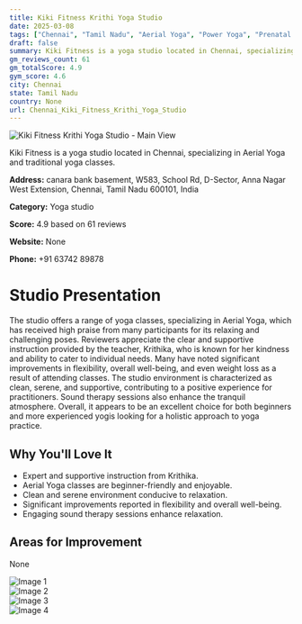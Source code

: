 ```yaml
---
title: Kiki Fitness Krithi Yoga Studio
date: 2025-03-08
tags: ["Chennai", "Tamil Nadu", "Aerial Yoga", "Power Yoga", "Prenatal Yoga", "calm atmosphere", "clean environment", "Chennai"]  
draft: false
summary: Kiki Fitness is a yoga studio located in Chennai, specializing in Aerial Yoga and traditional yoga classes.
gm_reviews_count: 61
gm_totalScore: 4.9
gym_score: 4.6
city: Chennai
state: Tamil Nadu
country: None
url: Chennai_Kiki_Fitness_Krithi_Yoga_Studio
---
```


<div className="aspect-[16/9] relative my-8">
  <img 
    src="https://lh5.googleusercontent.com/p/AF1QipNrgpm2Kkd0IgnwKzTdI74neTLzQIoCUnNfQx2F=w1920-h1080-k-no"
    alt="Kiki Fitness Krithi Yoga Studio - Main View"
    className="object-cover absolute inset-0 w-full h-full rounded-lg"
  />
</div>

Kiki Fitness is a yoga studio located in Chennai, specializing in Aerial Yoga and traditional yoga classes.

**Address:** canara bank basement, W583, School Rd, D-Sector, Anna Nagar West Extension, Chennai, Tamil Nadu 600101, India

**Category:** Yoga studio

**Score:** 4.9 based on 61 reviews

**Website:** None

**Phone:** +91 63742 89878

# Studio Presentation

The studio offers a range of yoga classes, specializing in Aerial Yoga, which has received high praise from many participants for its relaxing and challenging poses. Reviewers appreciate the clear and supportive instruction provided by the teacher, Krithika, who is known for her kindness and ability to cater to individual needs. Many have noted significant improvements in flexibility, overall well-being, and even weight loss as a result of attending classes. The studio environment is characterized as clean, serene, and supportive, contributing to a positive experience for practitioners. Sound therapy sessions also enhance the tranquil atmosphere. Overall, it appears to be an excellent choice for both beginners and more experienced yogis looking for a holistic approach to yoga practice.

## Why You'll Love It

- Expert and supportive instruction from Krithika.
- Aerial Yoga classes are beginner-friendly and enjoyable.
- Clean and serene environment conducive to relaxation.
- Significant improvements reported in flexibility and overall well-being.
- Engaging sound therapy sessions enhance relaxation.

## Areas for Improvement

None

<div className="grid grid-cols-1 xl:grid-cols-2 gap-4 my-8">
<div className="aspect-[4/3] relative"><img src="https://lh3.googleusercontent.com/p/AF1QipOgqrBpelPBrmu3MEzmOvvOQeUh8BvUfCqZ_pig=w1920-h1080-k-no" alt="Image 1" className="object-cover absolute inset-0 w-full h-full rounded-lg" /></div>
<div className="aspect-[4/3] relative"><img src="https://lh5.googleusercontent.com/p/AF1QipNkg_74P_HORphr0yGnCGI2obLRFX9-vsUuAAH8=w1920-h1080-k-no" alt="Image 2" className="object-cover absolute inset-0 w-full h-full rounded-lg" /></div>
<div className="aspect-[4/3] relative"><img src="https://lh5.googleusercontent.com/p/AF1QipPUEOkZ5h_jX3An25tbF1oAJxUqYrHgZTpw7hBq=w1920-h1080-k-no" alt="Image 3" className="object-cover absolute inset-0 w-full h-full rounded-lg" /></div>
<div className="aspect-[4/3] relative"><img src="https://lh5.googleusercontent.com/p/AF1QipPj_WeQ3BvHRfBWPNaEE4kKitAnJQDFPkyivR26=w1920-h1080-k-no" alt="Image 4" className="object-cover absolute inset-0 w-full h-full rounded-lg" /></div>
</div>